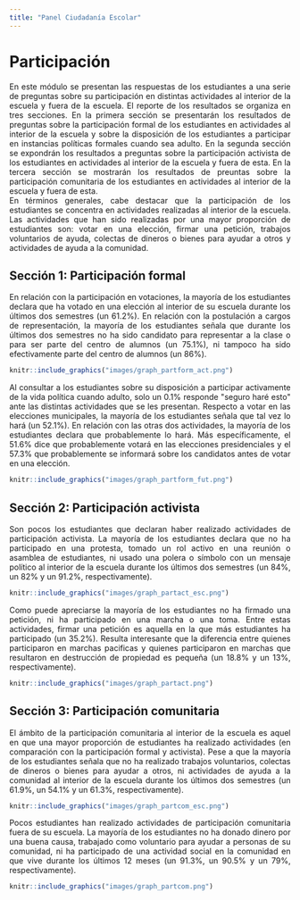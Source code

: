 ```yaml
---
title: "Panel Ciudadanía Escolar"
---
```

# Participación
<div align="justify";>
En este módulo se presentan las respuestas de los estudiantes a una serie de preguntas sobre su participación en distintas actividades al interior de la escuela y fuera de la escuela. El reporte de los resultados se organiza en tres secciones. En la primera sección se presentarán los resultados de preguntas sobre la participación formal de los estudiantes en actividades al interior de la escuela y sobre la disposición de los estudiantes a participar en instancias políticas formales cuando sea adulto. En la segunda sección se expondrán los resultados a preguntas sobre la participación activista de los estudiantes en actividades al interior de la escuela y fuera de esta. En la tercera sección se mostrarán los resultados de preuntas sobre la participación comunitaria de los estudiantes en actividades al interior de la escuela y fuera de esta. <br>
En términos generales, cabe destacar que la participación de los estudiantes se concentra en actividades realizadas al interior de la escuela. Las actividades que han sido realizadas por una mayor proporción de estudiantes son: votar en una elección, firmar una petición, trabajos voluntarios de ayuda, colectas de dineros o bienes para ayudar a otros y actividades de ayuda a la comunidad.
</div>

## Sección 1: Participación formal
<div align="justify";>
En relación con la participación en votaciones, la mayoría de los estudiantes declara que ha votado en una elección al interior de su escuela durante los últimos dos semestres (un 61.2%). En relación con la postulación a cargos de representación, la mayoría de los estudiantes señala que durante los últimos dos semestres no ha sido candidato para representar a la clase o para ser parte del centro de alumnos (un 75.1%), ni tampoco ha sido efectivamente parte del centro de alumnos (un 86%).
</div>
```r
knitr::include_graphics("images/graph_partform_act.png")
```

<div align="justify";>
Al consultar a los estudiantes sobre su disposición a participar activamente de la vida política cuando adulto, solo un 0.1% responde "seguro haré esto" ante las distintas actividades que se les presentan. Respecto a votar en las elecciones municipales, la mayoría de los estudiantes señala que tal vez lo hará (un 52.1%). En relación con las otras dos actividades, la mayoría de los estudiantes declara que probablemente lo hará. Más específicamente, el 51.6% dice que probablemente votará en las elecciones presidenciales y el 57.3% que probablemente se informará sobre los candidatos antes de votar en una elección.
</div>
```r
knitr::include_graphics("images/graph_partform_fut.png")
```

## Sección 2: Participación activista
<div align="justify";>
Son pocos los estudiantes que declaran haber realizado actividades de participación activista. La mayoría de los estudiantes declara que no ha participado en una protesta, tomado un rol activo en una reunión o asamblea de estudiantes, ni usado una polera o símbolo con un mensaje político al interior de la escuela durante los últimos dos semestres (un 84%, un 82% y un 91.2%, respectivamente). 
</div>
```r
knitr::include_graphics("images/graph_partact_esc.png")
```

<div align="justify";>
Como puede apreciarse la mayoría de los estudiantes no ha firmado una petición, ni ha participado en una marcha o una toma. Entre estas actividades, firmar una petición es aquella en la que más estudiantes ha participado (un 35.2%). Resulta interesante que la diferencia entre quienes participaron en marchas pacificas y quienes participaron en marchas que resultaron en destrucción de propiedad es pequeña (un 18.8% y un 13%, respectivamente).
</div>
```r
knitr::include_graphics("images/graph_partact.png")
```

## Sección 3: Participación comunitaria
<div align="justify";>
El ámbito de la participación comunitaria al interior de la escuela es aquel en que una mayor proporción de estudiantes ha realizado actividades (en comparación con la participación formal y activista). Pese a que la mayoría de los estudiantes señala que no ha realizado trabajos voluntarios, colectas de dineros o bienes para ayudar a otros, ni actividades de ayuda a la comunidad al interior de la escuela durante los últimos dos semestres (un 61.9%, un 54.1% y un 61.3%, respectivamente). 
</div>
```r
knitr::include_graphics("images/graph_partcom_esc.png")
```

<div align="justify";>
Pocos estudiantes han realizado actividades de participación comunitaria fuera de su escuela. La mayoría de los estudiantes no ha donado dinero por una buena causa, trabajado como voluntario para ayudar a personas de su comunidad, ni ha participado de una actividad social en la comunidad en que vive durante los últimos 12 meses (un 91.3%, un 90.5% y un 79%, respectivamente). 
</div>
```r
knitr::include_graphics("images/graph_partcom.png")
```
